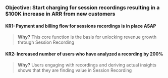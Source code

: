 ### Objective: Start charging for session recordings resulting in a $100K increase in ARR from new customers

#### KR1: Payment and billing flow for sessions recordings is in place ASAP

> **Why?** This core function is the basis for unlocking revenue growth through Session Recording

#### KR2: Increased number of users who have analyzed a recording by 200%

> **Why?** Users engaging with recordings and deriving actual insights shows that they are finding value in Session Recording

